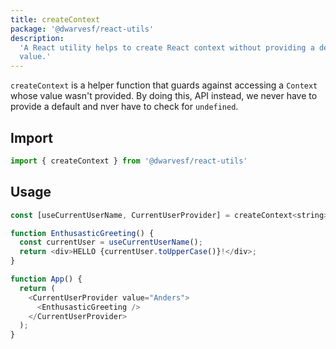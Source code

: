 ```yaml
---
title: createContext
package: '@dwarvesf/react-utils'
description:
  'A React utility helps to create React context without providing a default
  value.'
---
```


`createContext` is a helper function that guards against accessing a `Context`
whose value wasn't provided. By doing this, API instead, we never have to
provide a default and nver have to check for `undefined`.

## Import

```js
import { createContext } from '@dwarvesf/react-utils'
```

## Usage

```js
const [useCurrentUserName, CurrentUserProvider] = createContext<string>();

function EnthusasticGreeting() {
  const currentUser = useCurrentUserName();
  return <div>HELLO {currentUser.toUpperCase()}!</div>;
}

function App() {
  return (
    <CurrentUserProvider value="Anders">
      <EnthusasticGreeting />
    </CurrentUserProvider>
  );
}
```

